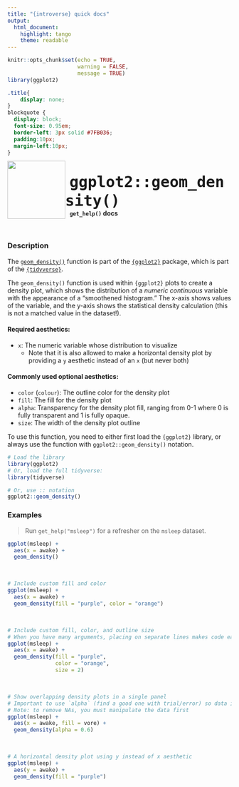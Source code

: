 ```yaml
---
title: "{introverse} quick docs"
output: 
  html_document:
    highlight: tango
    theme: readable
---
```



```r
knitr::opts_chunk$set(echo = TRUE, 
                      warning = FALSE, 
                      message = TRUE)
library(ggplot2)
```

```css
.title{
    display: none;
}
blockquote {
  display: block;
  font-size: 0.95em;
  border-left: 3px solid #7FB036;
  padding:10px;
  margin-left:10px;
}
```

<div>
<br>
 <img src = "logo.png" style = "float:left;height:130px;margin-top:-20px;">
 <span style = "font-weight:bold;font-size:40px;"> 
  &nbsp;<code>ggplot2::geom_density()</code>
 </span>
 <br>
 <b>&nbsp;&nbsp;&nbsp;<code>get_help()</code> docs</b>
</div>
<br>

### Description

The [`geom_density()`](https://ggplot2.tidyverse.org/reference/geom_density.html) function is part of the [`{ggplot2}`](https://ggplot2.tidyverse.org/) package, which is part of the [`{tidyverse}`](https://www.tidyverse.org/).

The `geom_density()` function is used within `{ggplot2}` plots to create a density plot, which shows the distribution of a _numeric continuous_ variable with the appearance of a "smoothened histogram." The x-axis shows values of the variable, and the y-axis shows the statistical density calculation (this is not a matched value in the dataset!).

#### Required aesthetics:

+ `x`: The numeric variable whose distribution to visualize
  + Note that it is also allowed to make a horizontal density plot by providing a `y` aesthetic instead of an `x` (but never both)

#### Commonly used optional aesthetics:

+ `color` (`colour`): The outline color for the density plot
+ `fill`: The fill for the density plot
+ `alpha`: Transparency for the density plot fill, ranging from 0-1 where 0 is fully transparent and 1 is fully opaque.
+ `size`: The width of the density plot outline


<!-- Add the following if the topic is a function that does NOT come with base R, and uncomment/fill in the subsequent multiline HTML comment: -->
To use this function, you need to either first load the `{ggplot2}` library, or always use the function with `ggplot2::geom_density()` notation.

```r
# Load the library
library(ggplot2)
# Or, load the full tidyverse:
library(tidyverse)

# Or, use :: notation
ggplot2::geom_density()
```



### Examples

> Run `get_help("msleep")` for a refresher on the `msleep` dataset.

```r
ggplot(msleep) + 
  aes(x = awake) + 
  geom_density()
```

<br>

```r
# Include custom fill and color
ggplot(msleep) + 
  aes(x = awake) + 
  geom_density(fill = "purple", color = "orange")
```

<br>


```r
# Include custom fill, color, and outline size
# When you have many arguments, placing on separate lines makes code easier to read and work with
ggplot(msleep) + 
  aes(x = awake) + 
  geom_density(fill = "purple", 
               color = "orange",
               size = 2)
```

<br>

```r
# Show overlapping density plots in a single panel
# Important to use `alpha` (find a good one with trial/error) so data is not hidden
# Note: to remove NAs, you must manipulate the data first
ggplot(msleep) + 
  aes(x = awake, fill = vore) + 
  geom_density(alpha = 0.6)
```


<br>

```r
# A horizontal density plot using y instead of x aesthetic
ggplot(msleep) + 
  aes(y = awake) + 
  geom_density(fill = "purple")
```
